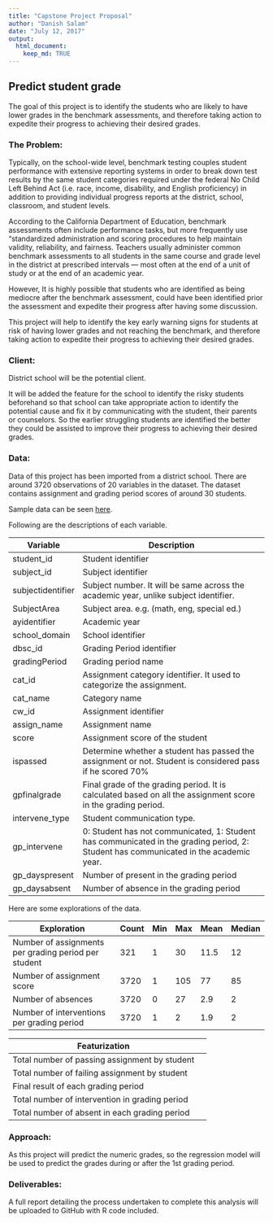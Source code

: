 ```yaml
---
title: "Capstone Project Proposal"
author: "Danish Salam"
date: "July 12, 2017"
output:
  html_document:
    keep_md: TRUE
---
```


## Predict student grade

The goal of this project is to identify the students who are likely to have lower grades in the benchmark assessments, and therefore taking action to expedite their progress to achieving their desired grades.

### The Problem:
Typically, on the school-wide level, benchmark testing couples student performance with extensive reporting systems in order to break down test results by the same student categories required under the federal No Child Left Behind Act (i.e. race, income, disability, and English proficiency) in addition to providing individual progress reports at the district, school, classroom, and student levels.

According to the California Department of Education, benchmark assessments often include performance tasks, but more frequently use “standardized administration and scoring procedures to help maintain validity, reliability, and fairness. Teachers usually administer common benchmark assessments to all students in the same course and grade level in the district at prescribed intervals — most often at the end of a unit of study or at the end of an academic year. 

However, It is highly possible that students who are identified as being mediocre after the benchmark assessment, could have been identified prior the assessment and expedite their progress after having some discussion.

This project will help to identify the key early warning signs for students at risk of having lower grades and not reaching the benchmark, and therefore taking action to expedite their progress to achieving their desired grades.

### Client:
District school will be the potential client.

It will be added the feature for the school to identify the risky students beforehand so that school can take appropriate action to identify the potential cause and fix it by communicating with the student, their parents or counselors. So the earlier struggling students are identified the better they could be assisted to improve their progress to achieving their desired grades.

### Data:
Data of this project has been imported from a district school. There are around 3720 observations of 20 variables in the dataset. The dataset contains assignment and grading period scores of around 30 students. 

Sample data can be seen [here](https://docs.google.com/spreadsheets/d/1CA4ZEcCyxxwZpAFJ0Q69NCLpijnFiwEF4aG24j5VBpQ/edit?usp=sharing).

Following are the descriptions of each variable.

Variable    | Description                                      |
------------| -------------------------------------------------|
student_id        | Student identifier
subject_id        | Subject identifier
subjectidentifier | Subject number. It will be same across the academic year, unlike subject identifier.
SubjectArea     | Subject area. e.g. (math, eng, special ed.)
ayidentifier | Academic year
school_domain | School identifier
dbsc_id | Grading Period identifier
gradingPeriod | Grading period name
cat_id | Assignment category identifier. It used to categorize the assignment.
cat_name | Category name
cw_id | Assignment identifier
assign_name| Assignment name
score | Assignment score of the student
ispassed | Determine whether a student has passed the assignment or not. Student is considered pass if he scored 70%
gpfinalgrade | Final grade of the grading period. It is calculated based on all the assignment score in the grading period.
intervene_type | Student communication type.
gp_intervene | 0: Student has not communicated, 1: Student has communicated in the grading period, 2: Student has communicated in the academic year. 
gp_dayspresent| Number of present in the grading period
gp_daysabsent | Number of absence in the grading period


Here are some explorations of the data.

Exploration                             | Count | Min | Max | Mean | Median
----------------------------------------| ----| ----| -----| --------| -----| 
Number of assignments per grading period per student      | 321 | 1 | 30 | 11.5  | 12|
Number of assignment score                 | 3720 | 1| 105| 77| 85|
Number of absences   | 3720 | 0| 27| 2.9| 2|
Number of interventions per grading period | 3720 | 1| 2| 1.9| 2|


Featurization                                  |   |
-----------------------------------------------| --|
Total number of passing assignment by student   |
Total number of failing assignment by student   |
Final result of each grading period |
Total number of intervention in grading period|
Total number of absent in each grading period|


### Approach:
As this project will predict the numeric grades, so the regression model will be used to predict the grades during or after the 1st grading period.

### Deliverables:
A full report detailing the process undertaken to complete this analysis will be uploaded to GitHub with R code included.
